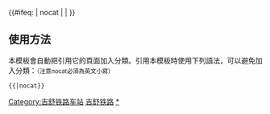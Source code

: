 {{鐵道路線|
| 模板名稱 = 吉舒铁路
| 名稱 = [[吉舒铁路]]
| 代表色 = #0033c9
| Logo = [[File:China Railways.svg|17px]]
| 背景顏色 = #FFFFFF
| 車站列表 = [[吉林站|吉林]] - [[龙潭山站|龙潭山]] - [<div style="display:inline-block; text-align: right; vertical-align: middle;"><s>[[原一部站|原一部]]</s> - <s>[[化工厂站|化工厂]]</s><sub>''旧线''</sub><sup><small>注1</small></span></sup><br />[[江北站|江北]]</div> ] - [[吉林北站|吉林北]] - [[棋盘站|棋盘]] - <s>[[立新站 (吉林省)|立新]]</s> - [[金珠站|金珠]] - [[亚复站|亚复]] - <s>[[张老站|张老]]</s> - [[大口钦站|大口钦]] - [[前窑站|前窑]] - <s>[[缸窑站|缸窑]]</s> - [[丰广站|丰广]] - <s>[[天合站|天合]]</s> - [[吉舒站|吉舒]] - <s>[[磨石站 (吉林省)|磨石]]</s> - [[东富站|东富]] - <s>[[三道河站|三道河]]</s> - [[舒兰站|舒兰]]
| 註釋 =本模板中原一部-化工厂区间旧线以及部分撤销车站站顺站名按照《中华人民共和国铁路车站代码》（GB/T10302-1988）编写。}}

<includeonly>{{#ifeq: {{{1}}} | nocat | <!--空--> | [[Category:吉舒铁路车站]] }}</includeonly><noinclude>

== 使用方法 ==
本模板會自動把引用它的頁面加入分類。引用本模板時使用下列語法，可以避免加入分類：<small>（注意nocat必須為英文小寫）</small>
 <nowiki>{{</nowiki>{{PAGENAME}}<nowiki>|nocat}}</nowiki>
[[Category:中國鐵路路線模板|吉舒铁路]]
[[Category:吉舒铁路车站|*]]
</noinclude>